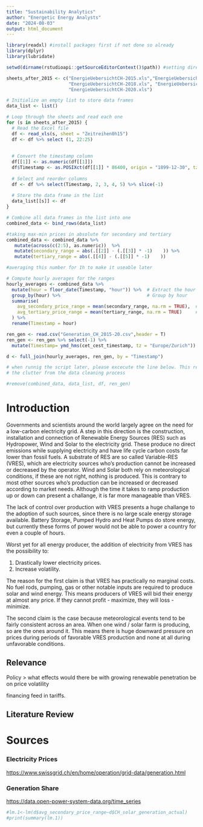 ```yaml
---
title: "Sustainability Analytics"
author: "Energetic Energy Analysts"
date: "2024-08-03"
output: html_document
---
```


```r
library(readxl) #install packages first if not done so already
library(dplyr)
library(lubridate)

setwd(dirname(rstudioapi::getSourceEditorContext()$path)) #setting directory
```

```r
sheets_after_2015 <- c("EnergieUebersichtCH-2015.xls","EnergieUebersichtCH-2016.xls", "EnergieUebersichtCH-2017.xls",
                       "EnergieUebersichtCH-2018.xls", "EnergieUebersichtCH-2019.xls",
                       "EnergieUebersichtCH-2020.xls")

# Initialize an empty list to store data frames
data_list <- list()

# Loop through the sheets and read each one
for (s in sheets_after_2015) {
  # Read the Excel file
  df <- read_xls(s, sheet = "Zeitreihen0h15")
  df <- df %>% select (1, 22:25) 
  
  
  # Convert the timestamp column
  df[[1]] <- as.numeric(df[[1]])
  df$Timestamp <- as.POSIXct(df[[1]] * 86400, origin = "1899-12-30", tz = "UTC")
  
  # Select and reorder columns
  df <- df %>% select(Timestamp, 2, 3, 4, 5) %>% slice(-1)
  
  # Store the data frame in the list
  data_list[[s]] <- df
}

# Combine all data frames in the list into one
combined_data <- bind_rows(data_list)

```

```r

#taking max-min prices in absolute for secondary and tertiary
combined_data <- combined_data %>% 
   mutate(across(c(2:5), as.numeric))  %>%
   mutate(secondary_range = abs(.[[2]] - (.[[3]] * -1)    )) %>% 
   mutate(tertiary_range = abs(.[[4]] - (.[[5]] * -1)    ))

#averaging this number for 1h to make it useable later

# Compute hourly averages for the ranges
hourly_averages <- combined_data %>%
  mutate(hour = floor_date(Timestamp, "hour")) %>%  # Extract the hour part
  group_by(hour) %>%                                # Group by hour
  summarise(
    avg_secondary_price_range = mean(secondary_range, na.rm = TRUE),  # Compute hourly average for secondary_range
    avg_tertiary_price_range = mean(tertiary_range, na.rm = TRUE)     # Compute hourly average for tertiary_range
  ) %>% 
  rename(Timestamp = hour)
```

```r


ren_gen <- read.csv("Generation_CH_2015-20.csv",header = T)
ren_gen <- ren_gen %>% select(-1) %>%   
  mutate(Timestamp= ymd_hms(cet_cest_timestamp, tz = "Europe/Zurich"))
```

```r

d <- full_join(hourly_averages, ren_gen, by = "Timestamp")

```

```r
# when runnig the script later, please excecute the line below. This removes
# the clutter from the data cleaning process

#remove(combined_data, data_list, df, ren_gen)

```

# Introduction

Governments and scientists around the world largely agree on the need for a low-carbon electricity grid. A step in this direction is the construction, installation and connection of Renewable Energy Sources (RES) such as Hydropower, Wind and Solar to the electricity grid. These produce no direct emissions while supplying electricity and have life cycle carbon costs far lower than fossil fuels. A substrate of RES are so called Variable-RES (VRES), which are electricity sources who's production cannot be increased or decreased by the operator. Wind and Solar both rely on meteorological conditions, if these are not right, nothing is produced. This is contrary to most other sources who's production can be increased or decreased according to market needs. Although the time it takes to ramp production up or down can present a challange, it is far more manageable than VRES.

The lack of control over production with VRES presents a huge challange to the adoption of such sources, since there is no large scale energy storage available. Battery Storage, Pumped Hydro and Heat Pumps do store energy, but currently these forms of power would not be able to power a country for even a couple of hours.

Worst yet for all energy producer, the addition of electricity from VRES has the possibility to:

1.   Drastically lower electricity prices.
2.  Increase volatility.

The reason for the first claim is that VRES has practically no marginal costs. No fuel rods, pumping, gas or other notable inputs are required to produce solar and wind energy. This means producers of VRES will bid their energy at almost any price. If they cannot profit - maximize, they will loss - minimize.

The second claim is the case because meteorological events tend to be fairly consistent across an area. When one wind / solar farm is producing, so are the ones around it. This means there is huge downward pressure on prices during periods of favorable VRES production and none at all during unfavorable conditions.

## Relevance

Policy \> what effects would there be with growing renewable penetration be on price volatility

financing feed in tariffs.

## Literature Review

# Sources

### Electricity Prices

<https://www.swissgrid.ch/en/home/operation/grid-data/generation.html>

### Generation Share

<https://data.open-power-system-data.org/time_series>

```r
#lm.1<-lm(d$avg_secondary_price_range~d$CH_solar_generation_actual)
#print(summary(lm.1))
```
